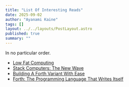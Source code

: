 ```yaml
---
title: "List Of Interesting Reads"
date: 2025-09-02
author: "Ayanami Kaine"
tags: []
layout: ../../layouts/PostLayout.astro
published: true
summary: ""
---
```


In no particular order.

- [Low Fat Computing](https://www.ultratechnology.com/lowfat.htm)
- [Stack Computers: The New Wave](https://users.ece.cmu.edu/~koopman/stack_computers/index.html)
- [Building A Forth Variant With Ease](https://news.ycombinator.com/item?id=13082825)
- [Forth: The Programming Language That Writes Itself](https://ratfactor.com/forth/the_programming_language_that_writes_itself.html)